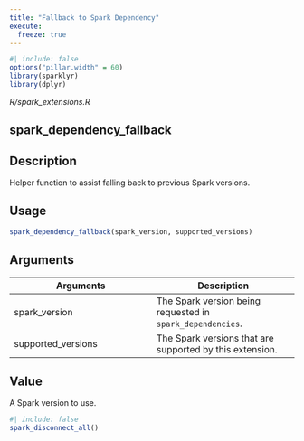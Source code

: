 ```yaml
---
title: "Fallback to Spark Dependency"
execute:
  freeze: true
---
```


```r
#| include: false
options("pillar.width" = 60)
library(sparklyr) 
library(dplyr)
```

*R/spark_extensions.R*

## spark_dependency_fallback

## Description
Helper function to assist falling back to previous Spark versions. 


## Usage
```r
spark_dependency_fallback(spark_version, supported_versions) 
```

## Arguments
|Arguments|Description|
|---|---|
| spark_version | The Spark version being requested in `spark_dependencies`. |
| supported_versions | The Spark versions that are supported by this extension. |



## Value
A Spark version to use. 





```r
#| include: false
spark_disconnect_all()
```
